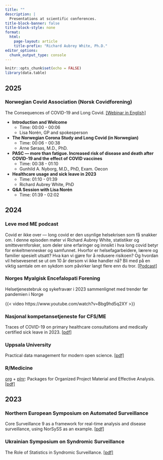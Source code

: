 ```yaml
---
title: ""
description: |
  Presentations at scientific conferences.
title-block-banner: false
title-block-style: none
format:
  html:
    page-layout: article
    title-prefix: "Richard Aubrey White, Ph.D."
editor_options: 
  chunk_output_type: console
---
```


```r
knitr::opts_chunk$set(echo = FALSE)
library(data.table)
```

## 2025

### Norwegian Covid Association (Norsk Covidforening)

The Consequences of COVID-19 and Long Covid. [\[Webinar in English\]](https://covidforeningen.no/Nordisk_Webinar2025_uten_teksting/Nordisk_Webinar2025_Engelsk)

-   **Introduction and Welcome**
    -   Time: 00:00 - 00:06
    -   Lisa Norén, GP and spokesperson
-   **The Norwegian Corona Study and Long Covid (in Norwegian)**
    -   Time: 00:06 - 00:38
    -   Arne Søraas, M.D., PhD.
-   **PASC --- more than fatigue. Increased risk of disease and death after COVID-19 and the effect of COVID vaccines**
    -   Time: 00:38 - 01:10
    -   Gunhild A. Nyborg, M.D., PhD, Exam. Oecon
-   **Healthcare usage and sick leave in 2023**
    -   Time: 01:10 - 01:39
    -   Richard Aubrey White, PhD
-   **Q&A Session with Lisa Norén**
    -   Time: 01:39 - 02:02

## 2024

### Leve med ME podcast

Covid er ikke over --- long covid er den usynlige helsekrisen som få snakker om. I denne episoden møter vi Richard Aubrey White, statistiker og smittevernforsker, som deler sine erfaringer og innsikt i hva long covid betyr for enkeltmennesker og samfunnet. Hvorfor er helsefagarbeidere, lærere og familier spesielt utsatt? Hva kan vi gjøre for å redusere risikoen? Og hvordan vil helsevesenet se ut om 10 år dersom vi ikke handler nå? Bli med på en viktig samtale om en sykdom som påvirker langt flere enn du tror. [\[Podcast\]](https://shows.acast.com/leve-med-me/episodes/leve-med-me-long-covid)

### Norges Myalgisk Encefalopati Forening

Helsetjenestebruk og sykefravær i 2023 sammenlignet med trender før pandemien i Norge

{{< video https://www.youtube.com/watch?v=Bbg9hd5q2XY >}}

### Nasjonal kompetansetjeneste for CFS/ME

Traces of COVID-19 on primary healthcare consultations and medically certified sick leave in 2023. [\[pdf\]](presentations/2024-11-traces-of-covid-19-on-primary-healthcare-consultations-and-medically-certified-sick-leave-in-2023.pdf)

### Uppsala University

Practical data management for modern open science. [\[pdf\]](presentations/2024-10-practical-data-management-for-modern-open-science.pdf)

### R/Medicine

[org](https://www.csids.no/org/) + [plnr](https://www.csids.no/plnr/): Packages for Organized Project Material and Effective Analysis. [\[pdf\]](presentations/2024-06-org-plnr-packages-for-organized-project-material-and-effective-analysis.pdf)

## 2023

### Northern European Symposium on Automated Surveillance

Core Surveillance 9 as a framework for real-time analysis and disease surveillance, using NorSySS as an example. [\[pdf\]](presentations/2023-12-core-surveillance-9-as-a-framework-for-real-time-analysis-and-disease-surveillance.pdf)

### Ukrainian Symposium on Syndromic Surveillance

The Role of Statistics in Syndromic Surveillance. [\[pdf\]](presentations/2023-07-the-role-of-statistics-in-syndromic-surveillance.pdf)
